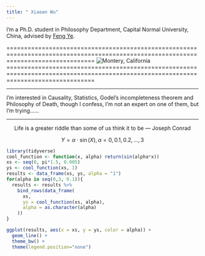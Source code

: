 ```yaml
---
title: " Xiaoan Wu"
---
```


I'm a Ph.D. student in Philosophy Department, Capital Normal University, China, advised by [Feng Ye](http://cnu-cn.academia.edu/FengYe).





=====================================================================================================================================
![Montery, California](/Users/shaun/Desktop/website2/photo/1.jpg)
=====================================================================================================================================

---

I'm interested in Causality, Statistics, Godel's incompleteness theorem and Philosophy of Death, though I confess, I'm not an expert on one of them, but I'm trying...... 

---
<center>  Life is a greater riddle than some of us think it to be  --- Joseph Conrad  </center>

$$Y = \alpha \cdot \sin(X), \alpha = 0,0.1,0.2,...,3$$



```r
library(tidyverse)
cool_function <- function(x, alpha) return(sin(alpha*x))
xs <- seq(0, pi*1.5, 0.005)
ys <- cool_function(xs, 1)
results <- data_frame(xs, ys, alpha = "1")
for(alpha in seq(0,3, 0.1)){
  results <- results %>% 
    bind_rows(data_frame(
      xs, 
      ys = cool_function(xs, alpha),
      alpha = as.character(alpha)
    ))
}

ggplot(results, aes(x = xs, y = ys, color = alpha)) + 
  geom_line() + 
  theme_bw() + 
  theme(legend.position="none")
```